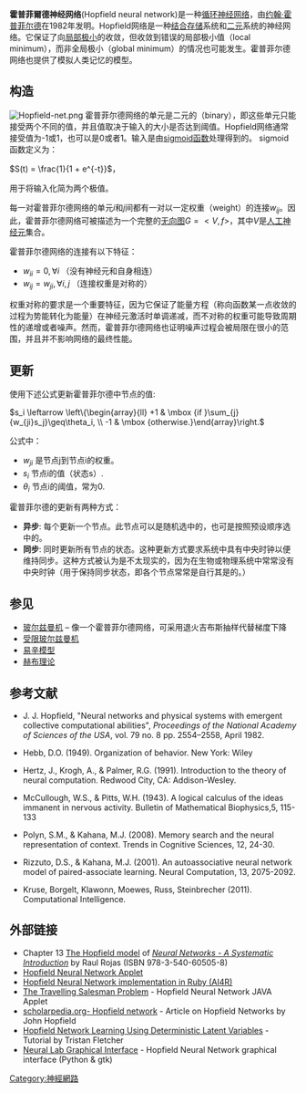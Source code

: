 {{expert|time=2014-09-30T15:39:12+00:00}}
{{nofootnotes|time=2014-09-30T15:39:12+00:00}}
'''霍普菲爾德神经网络'''(Hopfield neural network)是一种[[循环神经网络|循环神经网络]]，由[[约翰·霍普菲尔德|约翰·霍普菲尔德]]在1982年发明。Hopfield网络是一种[[结合存储|结合存储]]系统和[[二元|二元]]系统的神经网络。它保证了向[[局部极小|局部极小]]的收敛，但收敛到错误的局部极小值（local minimum），而非全局极小（global minimum）的情况也可能发生。霍普菲尔德网络也提供了模拟人类记忆的模型。

== 构造 ==
[[Image:Hopfield-net.png|thumb]]
霍普菲尔德网络的单元是二元的（binary），即这些单元只能接受两个不同的值，并且值取决于输入的大小是否达到阈值。Hopfield网络通常接受值为-1或1，也可以是0或者1。输入是由[[sigmoid函数|sigmoid函数]]处理得到的。 sigmoid函数定义为：

<math>S(t) = \frac{1}{1 + e^{-t}}</math>，

用于将输入化简为两个极值。

每一对霍普菲尔德网络的单元''i''和''j''间都有一对以一定权重（weight）的连接<math> w_{ij} </math>。因此，霍普菲尔德网络可被描述为一个完整的[[无向图|无向图]]<math> G = <V, f> </math>，其中<math>V</math>是[[人工神经元|人工神经元]]集合。 

霍普菲尔德网络的连接有以下特征：
* <math>w_{ii}=0, \forall i</math> （没有神经元和自身相连）
* <math>w_{ij} = w_{ji}, \forall i,j</math> （连接权重是对称的）

权重对称的要求是一个重要特征，因为它保证了能量方程（称向函数某一点收敛的过程为势能转化为能量）在神经元激活时单调递减，而不对称的权重可能导致周期性的递增或者噪声。然而，霍普菲尔德网络也证明噪声过程会被局限在很小的范围，并且并不影响网络的最终性能。

==更新==
使用下述公式更新霍普菲尔德中节点的值:

<math>s_i \leftarrow \left\{\begin{array}{ll} +1 & \mbox {if }\sum_{j}{w_{ji}s_j}\geq\theta_i, \\
 -1 & \mbox {otherwise.}\end{array}\right.</math>

公式中：
* <math>w_{ji}</math> 是节点j到节点i的权重。
* <math>s_i</math> 节点i的值（状态s）.
* <math>\theta_i</math> 节点i的阈值，常为0.

霍普菲尔德的更新有两种方式：
* '''异步''': 每个更新一个节点。此节点可以是随机选中的，也可是按照预设顺序选中的。
* '''同步''': 同时更新所有节点的状态。这种更新方式要求系统中具有中央时钟以便维持同步。这种方式被认为是不太现实的，因为在生物或物理系统中常常没有中央时钟（用于保持同步状态，即各个节点常常是自行其是的。）

==参见==
* [[玻尔兹曼机|玻尔兹曼机]] – 像一个霍普菲尔德网络，可采用退火吉布斯抽样代替梯度下降
*[[受限玻尔兹曼机|受限玻尔兹曼机]]
* [[易辛模型|易辛模型]]
* [[赫布理论|赫布理论]]

==参考文献==
{{Reflist}}

{{Refbegin}}
* J. J. Hopfield, "Neural networks and physical systems with emergent collective computational abilities", ''Proceedings of the National Academy of Sciences of the USA'', vol. 79 no. 8 pp. 2554–2558, April 1982.

* Hebb, D.O. (1949). Organization of behavior. New York: Wiley

* Hertz, J., Krogh, A., & Palmer, R.G. (1991). Introduction to the theory of neural computation. Redwood City, CA: Addison-Wesley.

* McCullough, W.S., & Pitts, W.H. (1943). A logical calculus of the ideas immanent in nervous activity. Bulletin of Mathematical Biophysics,5, 115-133

* Polyn, S.M., & Kahana, M.J. (2008). Memory search and the neural representation of context. Trends in Cognitive Sciences, 12, 24-30.

* Rizzuto, D.S., & Kahana, M.J. (2001). An autoassociative neural network model of paired-associate learning. Neural Computation, 13, 2075-2092.

* Kruse, Borgelt, Klawonn, Moewes, Russ, Steinbrecher (2011). Computational Intelligence.

{{Refend}}

== 外部链接 ==
{{commons|Hopfield net}}
* Chapter 13 [http://page.mi.fu-berlin.de/rojas/neural/chapter/K13.pdf The Hopfield model]{{Wayback|url=http://page.mi.fu-berlin.de/rojas/neural/chapter/K13.pdf |date=20160303192200 }} of [http://page.mi.fu-berlin.de/rojas/neural/index.html.html ''Neural Networks - A Systematic Introduction'']{{Wayback|url=http://page.mi.fu-berlin.de/rojas/neural/index.html.html |date=20160122162741 }} by Raul Rojas (ISBN 978-3-540-60505-8)
*[https://web.archive.org/web/20130521214528/http://www.heatonresearch.com/articles/61/page1.html Hopfield Neural Network Applet]
*[http://ai4r.org Hopfield Neural Network implementation in Ruby (AI4R)]{{Wayback|url=http://ai4r.org/ |date=20161023184847 }}
*[http://to-campos.planetaclix.pt/neural/hope.html The Travelling Salesman Problem]{{Wayback|url=http://to-campos.planetaclix.pt/neural/hope.html |date=20150530022419 }} - Hopfield Neural Network JAVA Applet
*[http://www.scholarpedia.org/article/Hopfield_network scholarpedia.org- Hopfield network]{{Wayback|url=http://www.scholarpedia.org/article/Hopfield_network |date=20151208142252 }} - Article on Hopfield Networks by John Hopfield
*[https://web.archive.org/web/20111005202201/http://www.tristanfletcher.co.uk/DLVHopfield.pdf Hopfield Network Learning Using Deterministic Latent Variables] - Tutorial by Tristan Fletcher
*[https://web.archive.org/web/20121025125326/http://gna.org/projects/neurallab/ Neural Lab Graphical Interface] - Hopfield Neural Network graphical interface (Python & gtk)

{{Stochastic processes}}

[[Category:神經網路|Category:神經網路]]